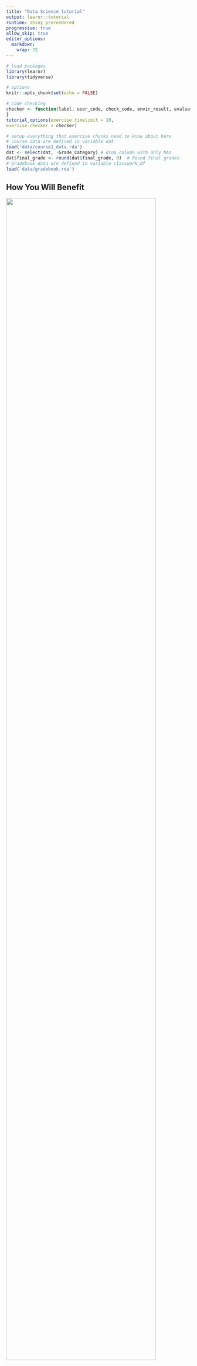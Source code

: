 ---
title: "Data Science tutorial"
output: learnr::tutorial
runtime: shiny_prerendered
progressive: true
allow_skip: true
editor_options: 
  markdown: 
    wrap: 72
---

```{=html}
<!-- Include the following chunk even if you don't understand
all the details. It attaches packages we need, loads the course data, 
binds them to the variable dat, and does a tiny bit of data cleaning -->
```
```{r setup, include=FALSE}

# load packages
library(learnr)
library(tidyverse)

# options
knitr::opts_chunk$set(echo = FALSE)

# code checking
checker <- function(label, user_code, check_code, envir_result, evaluate_result, ...) {list(message = check_code, correct = TRUE, location = "append")
}
tutorial_options(exercise.timelimit = 10,
exercise.checker = checker)

# setup everything that exercise chunks need to know about here
# course data are defined in variable dat
load('data/course1_data.rda')
dat <- select(dat, -Grade_Category) # drop column with only NAs
dat$final_grade <- round(dat$final_grade, 0)  # Round final grades 
# Gradebook data are defined in variable classwork_df
load('data/gradebook.rda')
```

## How You Will Benefit

![](images/intro_image_1.png){width="90%"}

![](images/intro_image_2.png){width="90%"}

```{r quiz}
quiz(
  question("Why should educators learn data science?",
    answer("You can ask your own questions of the data", message = "Data science allows you to ask questions that the original analyse may not have.", correct = TRUE),
    answer("You can focus on only the data that is relevant to you", message = "Data science enables you to customise the data set to focus on only on data relevant to your specific area", correct = TRUE),
    answer("You can use this knowledge to explore data that you have collected yourself", message = "With a little more training you can use data science skills on data that you collect", correct = TRUE),
    answer("Data science may help you to become a more informed educator", message = "Data science skills provide educators another way to gain knowledge, and we all know that knowledge empowers us all.", correct = TRUE),
    try_again_button = "Try Again",
    try_again = "Yes, good job. You have identified some of the benefits. However,  educators can find using data science benefifical in even more ways.",
    allow_retry = TRUE
  )
)
```

## Why R?

Visualisation is one of the most important tools for data science.

</p>

R is purpose built to make visual sense of data because...

![](images/intro_image_3.png){width="90%"}

![](images/intro_image_4.png){width="80%"}

### What makes R so great?

-   It's open source and has a large community using it and helping
    users for free.
-   You can create stunning visualisations from your dataset.
-   You can create complex statistical models from just a few lines of
    code.
-   Learning the important skills of data science can actually be very
    easy once you get past the R fundamentals.
-   It has many sub-programs called packages that are designed to make
    your life easier as you try to do different things with data.
-   ggplot2 is one such package, its focus is visualising data using R.

## What You Will Learn

In this tutorial, you'll learn how to visualise data sets using the ggplot2 package
in R.

You will turn your data into graphs, so that... 
![](images/scatterplot_info1.png){width="100%"}

</p>
Graphs such as this scatterplot, make interpreting trends in your data
easier.</br> They display the relationship between two continuous
variables.

</p>

The closer the data points come to forming a straight line, the higher the correlation between the two variables or the stronger the relationship.
</p>

![](images/scatterplot_info2.png){width="100%"}

As you progress with the exercises, you'll begin to pick up on the
fundamentals of R.

In the next section, we'll derive a hypothesis and meet the data set
you'll use to test it.

## Start With Your Hypothesis

You're tasked with evaluating the effectiveness of digital learning
design at your institution that's made a significant investment in a learning management system (LMS) over the past 2 years. You've collected different data sets and are now ready to start your exploratory analysis.

You decide to start a data set called `dat` about Uni courses.

### Watch this video to meet `dat`

![This has provided a basic understanding of the data set we are
using.](https://youtu.be/u5hBCJyA-Kc)

You've decided to look at time spent vs grades to see if there is a
trend that could fuel more insights into design quality and LMS use.

What do you think?

-   More time spent on the LMS improves grades.
-   More time spent on the LMS lowers grades.

## Apply the ggplot2 Workflow

To test your theory, you'll use ggplot2, the R package that helps
you create data visualisations. </br>
You'll use a code template and a common workflow to make graphs in ggplot2, as below:

1.  Call and view your data set in the R environment.
2.  Create an empty graph.
3.  Add layers to the graph in the form of axes and dot points.

We'll perform these steps next using code blocks as the 'stage' to execute commands.



## Test Your Hypothesis

### First, a word about code blocks

Constructing scatterplots in R is different from base graphics packages
such as Excel; ggplot2 outputs graphs using code blocks. </p>
All the data needed to make a graph is typically contained within the `ggplot()` function and R visualises this through the commands you enter into code blocks.

![](images/using_the_code_block_simple_new.gif){width="85%"}

### Now call and view your data

Before we start creating graphs let's output `dat` as a data frame using the code block below.

1.  Type `dat`

2.  Click `Run Code`

3.  Click `Submit Answer` 

```{r data, exercise=TRUE}
#This is the code block. Type dat on line below.
```

```{r data-solution}
dat
```

```{r data-check}
"The table shows the first 10 rows. Note that you need to click the arrow (top right) to see additional columns, and click the numbers (bottom right) to see more rows."

```

<details>
<summary> To isolate variables in the data frame, click here to expand! </summary>
<br>
**Isolating variables in the data frame**

We can isolate variables (columns) in the data frame:

1.  Click “Run Code” to run the command lines in the code block below

2.  Click "Submit Answer"

```{r data-distinct, exercise=TRUE}
distinct(dat, final_grade, TimeSpent)
```

```{r data-distinct-solution}
Click Run Code
```

```{r data-distinct-check}
"Nice one! This code has isolated just the final_grade and the TimeSpent variables in the data frame."
```

</details>
</details>

### Create an Empty Graph

The `ggplot()` function is used to visualise data from data frames. The data frame you'll use to generate the `ggplot()` is the `dat` data set.

So, you will combine the function `ggplot()` and the argument `data = dat` to add `ggplot(data = dat)` to the code block below to generate an empty graph:

```#r
ggplot (data = dat)

```


```{r blank, exercise=TRUE}
ggplot(data = dat)

```


A blank graph is drawn, but there are no points or lines in it.

This is because, the `ggplot()` function doesn't assume that you meant a scatterplot should be generated. You have only told it which data set to use by adding `data = dat` within the brackets,</br> 
BUT you haven't told it which columns to use for the X and Y axes, </br>
AND you haven't explicitly asked it to draw any points.

We'll use the next step to specify a graph type and assign variables to the X and Y axes.

### Plot Your Variables

**`geom_point()`** adds a layer of points to the empty plot.

`geom_point()` takes a **mapping** argument that defines which variables
in your dataset are mapped to which axes in your graph. The mapping
argument is always paired with the function aes(), which you use to
gather together all of the variables that you want to create.

Here, we want to map the `TimeSpent` variable to the x axis and the
`final_grade` variable to the y axis, so we add `x = TimeSpent` and
`y = final_grade` inside of `aes()` (and we separate them with a comma).

In order to run R codes in this tutorial, you just click on `Run Code`
button on the right top.

```{r exercise3x, exercise=TRUE}
ggplot(data = dat) +
 geom_point(mapping = aes(x = TimeSpent, y = final_grade))

```

And that's your data in a scatterplot visualisation!



```{r quiz-extra}
quiz(
    question("What does the data indicate to you?",
    answer("Negative correlation between grades and time spent", message = "A negative correlation means that as one variable goes up, the other goes down."),
    answer("Positive correlation between grades and time spent", correct = TRUE, message = "A positive correlation means that both variables move in the same direction. In this case, when students spend more time studying, the final score is likely to be better "),
    try_again = " You can imagine a line going through a scatter plot of data points that best expresses the relationship between those points.",
    allow_retry = TRUE
  
)
)
```



## Add a Third Variable

What if you'd like to see if there is a difference in the way male and
female students perform with regard to time spent? You could simply add
that variable `color = Gender` to your plot.

So, we add `color = Gender` inside of `aes()` beside available mapping
`x = TimeSpent` and `y = final_grade` (and we continue to separate them
with a comma).

Notes: You must use exact name set up in the data set. Be Careful with
upper-case and lower-case.

```{r addx, exercise=TRUE}
ggplot(data = dat) + 
  geom_point(mapping = aes(x = TimeSpent, y = final_grade))

```

```{r addx-hint}
ggplot(data = dat) + 
  geom_point(mapping = aes(x = TimeSpent, y = final_grade, color = Gender))

```

```{r addx-check}
"Awesome! You've realized that R code is case-sensitive"
```

Red = Females Blue = Males

What can you infer from the new dimension to this visualisation?

```{r quiz-visualisation}
quiz(
    question("The Time Spent versus Final Grade scatterplot above suggests that:",
    answer("Time spent has a very large effect on final grade", message = "Time Spent did have an effect but most of the points are clustered <2500."),
    answer("There was a low average grade overall", message = "Are most of the points clustered at the top or bottom?"),
    answer("There were more females than males taking courses", correct = TRUE),
    answer("Time spent had some effect on final grade for some students", correct = TRUE),
    try_again = "You need two answers for this question!",
    allow_retry = TRUE
  )
)
```


You can keep enhancing the plot by adding more layers (and themes) to an
existing plot created using the ggplot() function.

### Summarising the workflow

We followed the common workflow for making graphs with ggplot2. To make
a graph, you:

1.  Start the graph with `ggplot()`
2.  Add elements to the graph with a `geom_` function
3.  Select variables with the `mapping = aes()` argument

``` #{r}
ggplot(data = <DATA>) + 
  geom_FUNCTION(mapping = aes(<MAPPINGS>))
```


## Scatterplot Playground

Now that you know the workflow, use this environment to play around with
ggplot2!

Use this code template:</br>
`ggplot(data = dat) +`  `geom_point(mapping = aes(x = variable, y = variable, optional aesthetic))`
</br>

Then mix and match variables and asthetics:</br>
P.S. "variables" include: `TimeSpent`, `Gender`, `final_grade`, `subject`, and `semester`. </br>
"optional aesthetics" can be: `color = variable`, `shape = variable`, `size = variable`, and `alpha = variable`

```{r exercise99, exercise=TRUE}

```

Next, head to the Common Problems section to refine your understanding and the Explore More Graphs section to apply your learning.


## Common Problems - Help

### Problems with code

We designed exercises to help you recognise common problems in R syntax.

1. See errors in the available codes by clicking `Run Code`

2. Fix these errors then click `Submit Answer` to see a custom message!

**Missing characters**

```{r problem1, exercise=TRUE}
ggplot(data = dat) + 
  geom_point(mapping = aes(x = TimeSpent, y = final_grade)

```

```{r problem1-hint}
Make sure that every `(` is matched with a `)`
```

```{r problem1-check}
"Congratulations! You've recognized the lack of `)`. R is extremely picky, and a lack character can make all the difference. Make sure that every `(` is matched with a `)`; `"`is paired with another `"`."

```

**Capitalization error**

```{r problem2, exercise=TRUE}
ggplot(data = dat) + 
  geom_point(mapping = aes(x = TimeSpent, y = final_grade, color = gender))

```

```{r problem2-hint}
Which is the right name of variable "gender": `gender` or `Gender`?
```

```{r problem2-check}
"Great job! You've recognized the wrong character. You should start by carefully comparing the code that you’re running to the code in the examples. Please pay attention to capitalization because R is case sensitive."

```

**Misplaced character "+"**

```{r problem3, exercise=TRUE}
ggplot(data = dat)
+ geom_point(mapping = aes(x = TimeSpent, y = final_grade))

```

```{r problem3-hint}
the `+` is put at the wrong place: it has to come at the end of a line, not the start
```

```{r problem3-check}
"Excellent! You've recognized  `+` is in the wrong location. One common problem when creating ggplot2 graphics is to put the `+` in the wrong place: it has to come at the end of a line, not the start."

```

### Help

<details>

<summary>If you're still stuck, click ***here*** for further **Help**</summary>

<p>

You can get help about any R function by running `?function_name` in a
code chunk, e.g. `?geom_point`. Don't worry if the help doesn't seem
that helpful --- instead skip down to the bottom of the help page and
look for a code example that matches what you're trying to do.

If that doesn't help, carefully read the error message that appears when
you run your (non-working) code. Sometimes the answer will be buried
there! But when you're new to R, you might not yet know how to
understand the error message. Another great tool is Google: try googling
the error message, as it's likely someone else has had the same problem,
and has gotten help online.


### How to use code blocks 

![](images/using_the_code_block_new.gif){width="85%"}



## Explore More Graphs

You're now going to start using code blocks to output scatterplots and other graph types using `dat`.


**Make a boxplot**

In fact, you can turn our code into a reusable template for making
graphs. To make a graph, replace the bracketed sections in the code
below with a data set, a `geom_` function, or a collection of mappings.

Give it a try! Replace the bracketed sections with `dat`,
`geom_boxplot`, and `x = semester, y = final_grade` to make a slightly
different graph.

You can use `Solution` button to help you find out the answer. Then,
click `Submit Answer` to check your answer.

```{r boxplotx, exercise=TRUE, exercise.lines = 7}

```

```{r boxplotx-solution}
ggplot(data = dat) + 
  geom_boxplot(mapping = aes(x = semester, y = final_grade))
```

```{r boxplotx-check}
"Good job! This plot uses boxplots to compare the learning outcome (final_grade) of different semesters. ggplot2 comes with many geom functions that each add a different type of layer to a plot. You'll learn more about boxplots and other geoms in the tutorials that follow!"
```


**Make a scatterplot with one discrete/categorical variable**

Try to make a scatterplot of `subject` vs `final_grade`

```{r exercise3, exercise=TRUE}
ggplot(data = dat) +
 geom_point(mapping = aes(x = subject, y = final_grade))

```

```{r exercise3-hint}
change `geom_point` to `geom_boxplot` for better relationship display.
```

```{r exercise3-check}
"Well done! One useful way to explore the relationship between a continuous and a categorical variable is with a set of side by side box plots, one for each of the categories. Similarities and differences between the category levels can be seen in the length and position of the boxes and whiskers."

```

**Make a scatterplot with two discrete/categorical variable**

What happens if you make a scatterplot of `semester` vs `subject`. Try
it. Why is the plot not useful?

```{r exercise4, exercise=TRUE}

```

```{r exercise4-check}
"Nice job! `semester` and `subject` are both categorical variables. As a result, points can only appear at certain values, where many points overlap each other. You have no idea how many points fall on top of each other at each location. Experiment with geom_count() to find a better solution."
```

### Test yourself

Some questions to verify that you understand one of the most popular
types of data visualization - the scatter plot:

```{r quiz-2}
quiz(
    question("Looking at the graphs, scatterplots are best used for visualising:",
    answer("Two continuous variables", correct = TRUE),
    answer("Dots that each report the values of a data point", correct = TRUE),
    answer("Two categorical variables", message = "Compare the usefulness of the information in the graphs you made for continuous and categorical variables"),
    answer("Quartiles to demonstrate spread of data", message = "Quartiles are usually represented by boxes and lines."),
    try_again_button = "Try Again",
    try_again = "There may be more than one answer!",
    allow_retry = TRUE
  )
)
```



## Up Next

In future tutorials we will continue to explore the course_data and
introduce the Gradebook data below. Stay tuned ...

### Gradebook data

A dataset with typical school gradebook entries.

```{r show_data2, exercise = TRUE}
# Show the value of the variable classwork_df by handing the variable to the 
# R interpreter. 
classwork_df
```
